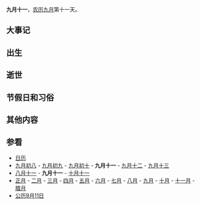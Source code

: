{{Lunar09Calendar}}
'''九月十一'''，[[农历|农历]][[九月_(农历)|九月]]第十一天。

==大事记==

==出生==

==逝世==

==节假日和习俗==

==其他内容==

==参看==
*[[历史上的今天|日历]]
*[[九月初八|九月初八]] - [[九月初九|九月初九]] - [[九月初十|九月初十]] - '''九月十一''' - [[九月十二|九月十二]] - [[九月十三|九月十三]]
*[[八月十一|八月十一]] - '''九月十一''' - [[十月十一|十月十一]]
*[[正月|正月]] - [[二月_(农历)|二月]] - [[三月_(农历)|三月]] - [[四月_(农历)|四月]] - [[五月_(农历)|五月]] - [[六月_(农历)|六月]] - [[七月_(农历)|七月]] - [[八月_(农历)|八月]] - [[九月_(农历)|九月]] - [[十月_(农历)|十月]] - [[十一月_(农历)|十一月]] - [[腊月|腊月]]
*[[公历|公历]][[9月11日|9月11日]]